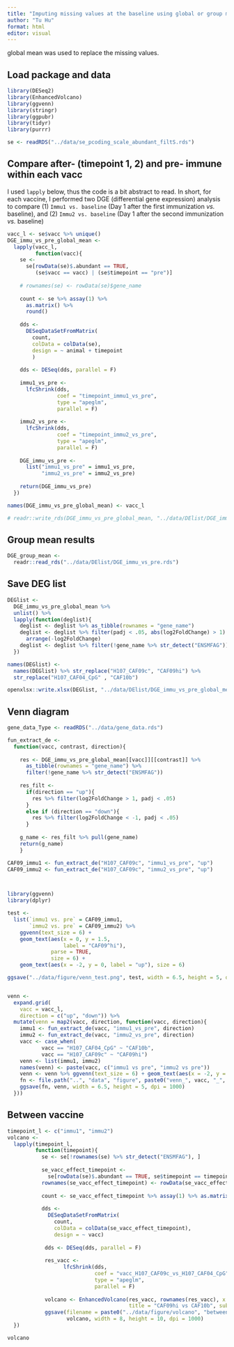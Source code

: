 ```yaml
---
title: "Imputing missing values at the baseline using global or group mean has nearly no difference in differential gene expression analysis"
author: "Tu Hu"
format: html
editor: visual
---
```


global mean was used to replace the missing values.

## Load package and data

```r
library(DESeq2)
library(EnhancedVolcano)
library(ggvenn)
library(stringr)
library(ggpubr)
library(tidyr)
library(purrr)
```

```r
se <- readRDS("../data/se_pcoding_scale_abundant_filtS.rds")
```

## Compare after- (timepoint 1, 2) and pre- immune within each vacc

I used `lapply` below, thus the code is a bit abstract to read. In short, for each vaccine, I performed two DGE (differential gene expression) analysis to compare (1) `Immu1 vs. baseline` (Day 1 after the first immunization *vs.* baseline), and (2) `Immu2 vs. baseline` (Day 1 after the second immunization *vs.* baseline)

```r
vacc_l <- se$vacc %>% unique()
DGE_immu_vs_pre_global_mean <-
  lapply(vacc_l,
         function(vacc){
    se <-   
      se[rowData(se)$.abundant == TRUE, 
         (se$vacc == vacc) | (se$timepoint == "pre")]
    
    # rownames(se) <- rowData(se)$gene_name
    
    count <- se %>% assay(1) %>% 
      as.matrix() %>% 
      round()
    
    dds <- 
      DESeqDataSetFromMatrix(
        count, 
        colData = colData(se),
        design = ~ animal + timepoint
        )
  
    dds <- DESeq(dds, parallel = F)
  
    immu1_vs_pre <- 
      lfcShrink(dds, 
                coef = "timepoint_immu1_vs_pre", 
                type = "apeglm", 
                parallel = F)
    
    immu2_vs_pre <- 
      lfcShrink(dds, 
                coef = "timepoint_immu2_vs_pre", 
                type = "apeglm", 
                parallel = F)
    
    DGE_immu_vs_pre <- 
      list("immu1_vs_pre" = immu1_vs_pre, 
           "immu2_vs_pre" = immu2_vs_pre)
    
    return(DGE_immu_vs_pre)
  })

names(DGE_immu_vs_pre_global_mean) <- vacc_l

# readr::write_rds(DGE_immu_vs_pre_global_mean, "../data/DElist/DGE_immu_vs_pre_global_mean.rds")
```

## Group mean results

```r
DGE_group_mean <- 
  readr::read_rds("../data/DElist/DGE_immu_vs_pre.rds")
```

## Save DEG list

```r
DEGlist <- 
  DGE_immu_vs_pre_global_mean %>% 
  unlist() %>% 
  lapply(function(deglist){
    deglist <- deglist %>% as_tibble(rownames = "gene_name")
    deglist <- deglist %>% filter(padj < .05, abs(log2FoldChange) > 1) %>% 
      arrange(-log2FoldChange)
    deglist <- deglist %>% filter(!gene_name %>% str_detect("ENSMFAG"))
  })

names(DEGlist) <- 
  names(DEGlist) %>% str_replace("H107_CAF09c", "CAF09hi") %>% 
  str_replace("H107_CAF04_CpG" , "CAF10b")

openxlsx::write.xlsx(DEGlist, "../data/DElist/DGE_immu_vs_pre_global_mean.xlsx")
```

## Venn diagram

```r
gene_data_Type <- readRDS("../data/gene_data.rds")

fun_extract_de <- 
  function(vacc, contrast, direction){
    
    res <- DGE_immu_vs_pre_global_mean[[vacc]][[contrast]] %>% 
      as_tibble(rownames = "gene_name") %>% 
      filter(!gene_name %>% str_detect("ENSMFAG"))
    
    res_filt <- 
      if(direction == "up"){
        res %>% filter(log2FoldChange > 1, padj < .05)
      }
      else if (direction == "down"){
        res %>% filter(log2FoldChange < -1, padj < .05)
      }
    
    g_name <- res_filt %>% pull(gene_name)
    return(g_name)
    } 

CAF09_immu1 <- fun_extract_de("H107_CAF09c", "immu1_vs_pre", "up")
CAF09_immu2 <- fun_extract_de("H107_CAF09c", "immu2_vs_pre", "up")



library(ggvenn)
library(dplyr)

test <- 
  list(`immu1 vs. pre` = CAF09_immu1, 
       `immu2 vs. pre` = CAF09_immu2) %>% 
    ggvenn(text_size = 6) + 
    geom_text(aes(x = 0, y = 1.5, 
                  label = "CAF09^hi"), 
              parse = TRUE,
              size = 6) +  
    geom_text(aes(x = -2, y = 0, label = "up"), size = 6)

ggsave("../data/figure/venn_test.png", test, width = 6.5, height = 5, dpi = 1000)


venn <- 
  expand.grid(
    vacc = vacc_l,
    direction = c("up", "down")) %>% 
  mutate(venn = map2(vacc, direction, function(vacc, direction){
    immu1 <- fun_extract_de(vacc, "immu1_vs_pre", direction)
    immu2 <- fun_extract_de(vacc, "immu2_vs_pre", direction)
    vacc <- case_when(
           vacc == "H107_CAF04_CpG" ~ "CAF10b",
           vacc == "H107_CAF09c" ~ "CAF09hi")
    venn <- list(immu1, immu2)
    names(venn) <- paste(vacc, c("immu1 vs pre", "immu2 vs pre"))    
    venn <- venn %>% ggvenn(text_size = 6) + geom_text(aes(x = -2, y = 0, label = direction), size = 6)
    fn <- file.path("..", "data", "figure", paste0("venn_", vacc, "_", direction, ".png"))
    ggsave(fn, venn, width = 6.5, height = 5, dpi = 1000)
  }))
```

## Between vaccine

```r
timepoint_l <- c("immu1", "immu2")
volcano <- 
  lapply(timepoint_l, 
         function(timepoint){
           se <- se[!rownames(se) %>% str_detect("ENSMFAG"), ]
             
           se_vacc_effect_timepoint <- 
             se[rowData(se)$.abundant == TRUE, se$timepoint == timepoint]
           rownames(se_vacc_effect_timepoint) <- rowData(se_vacc_effect_timepoint)$gene_name
  
           count <- se_vacc_effect_timepoint %>% assay(1) %>% as.matrix() %>% round()
                
           dds <- 
             DESeqDataSetFromMatrix(
               count, 
               colData = colData(se_vacc_effect_timepoint),
               design = ~ vacc)
              
            dds <- DESeq(dds, parallel = F)
            
            res_vacc <- 
                  lfcShrink(dds, 
                            coef = "vacc_H107_CAF09c_vs_H107_CAF04_CpG", 
                            type = "apeglm", 
                            parallel = F)
            
            volcano <- EnhancedVolcano(res_vacc, rownames(res_vacc), x = "log2FoldChange", y = "pvalue",
                                       title = "CAF09hi vs CAF10b", subtitle = timepoint, FCcutoff = 1, pCutoff = .05)
            ggsave(filename = paste0("../data/figure/volcano", "between_vacc", timepoint, ".png"), 
                   volcano, width = 8, height = 10, dpi = 1000)
  })

volcano
```
